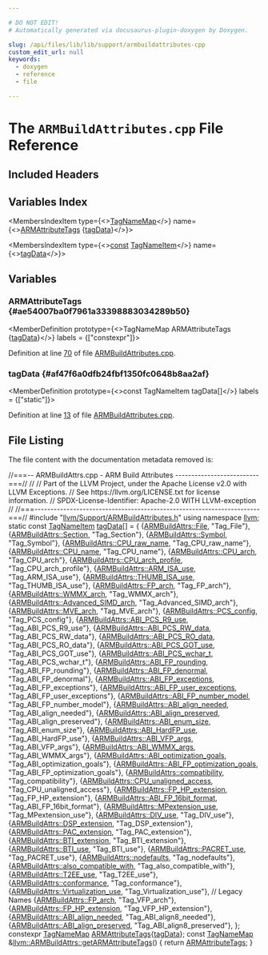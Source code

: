 ```yaml
---

# DO NOT EDIT!
# Automatically generated via docusaurus-plugin-doxygen by Doxygen.

slug: /api/files/lib/lib/support/armbuildattributes-cpp
custom_edit_url: null
keywords:
  - doxygen
  - reference
  - file

---
```





# The `ARMBuildAttributes.cpp` File Reference

<DoxygenPage pluginConfig={pluginConfig}>



## Included Headers

<IncludesList>
<IncludesListItem
  filePath="llvm/Support/ARMBuildAttributes.h"
  permalink="/docs/api/files/include/include/llvm/include/llvm/support/armbuildattributes-h"
  isLocal="true" />
</IncludesList>

## Variables Index

<MembersIndex>

<MembersIndexItem
  type={<><a href="/docs/api/namespaces/llvm/#a8ba0ebd86185aea94f29ed853c4dd97f">TagNameMap</a></>}
  name={<><a href="#ae54007ba0f7961a33398883034289b50">ARMAttributeTags</a> &#123;<a href="#af47f6a0dfb24fbf1350fc0648b8aa2af">tagData</a>&#125;</>}>
</MembersIndexItem>

<MembersIndexItem
  type={<><a href="/docs/api/files/lib/lib/target/lib/target/aarch64/aarch64promoteconstant-cpp/#a90f8350fecae261c25be85d38b451bff">const</a> <a href="/docs/api/structs/llvm/tagnameitem">TagNameItem</a></>}
  name={<><a href="#af47f6a0dfb24fbf1350fc0648b8aa2af">tagData</a></>}>
</MembersIndexItem>

</MembersIndex>


<SectionDefinition>

## Variables

### ARMAttributeTags {#ae54007ba0f7961a33398883034289b50}

<MemberDefinition
  prototype={<>TagNameMap ARMAttributeTags &#123;<a href="#af47f6a0dfb24fbf1350fc0648b8aa2af">tagData</a>&#125;</>}
  labels = {["constexpr"]}>

Definition at line <a href="#l00070">70</a> of file <a href="/docs/api/files/lib/lib/support/armbuildattributes-cpp">ARMBuildAttributes.cpp</a>.
</MemberDefinition>

### tagData {#af47f6a0dfb24fbf1350fc0648b8aa2af}

<MemberDefinition
  prototype={<>const TagNameItem tagData&#91;&#93;</>}
  labels = {["static"]}>

Definition at line <a href="#l00013">13</a> of file <a href="/docs/api/files/lib/lib/support/armbuildattributes-cpp">ARMBuildAttributes.cpp</a>.
</MemberDefinition>

</SectionDefinition>

## File Listing

The file content with the documentation metadata removed is:

<ProgramListing>

<Link id="l00001" /><CodeLine lineNumber="1"><Highlight kind="comment">//===-- ARMBuildAttrs.cpp - ARM Build Attributes --------------------------===//</Highlight><Highlight kind="normal"></Highlight></CodeLine>
<Link id="l00002" /><CodeLine lineNumber="2"><Highlight kind="normal"></Highlight><Highlight kind="comment">//</Highlight><Highlight kind="normal"></Highlight></CodeLine>
<Link id="l00003" /><CodeLine lineNumber="3"><Highlight kind="normal"></Highlight><Highlight kind="comment">// Part of the LLVM Project, under the Apache License v2.0 with LLVM Exceptions.</Highlight><Highlight kind="normal"></Highlight></CodeLine>
<Link id="l00004" /><CodeLine lineNumber="4"><Highlight kind="normal"></Highlight><Highlight kind="comment">// See https://llvm.org/LICENSE.txt for license information.</Highlight><Highlight kind="normal"></Highlight></CodeLine>
<Link id="l00005" /><CodeLine lineNumber="5"><Highlight kind="normal"></Highlight><Highlight kind="comment">// SPDX-License-Identifier: Apache-2.0 WITH LLVM-exception</Highlight><Highlight kind="normal"></Highlight></CodeLine>
<Link id="l00006" /><CodeLine lineNumber="6"><Highlight kind="normal"></Highlight><Highlight kind="comment">//</Highlight><Highlight kind="normal"></Highlight></CodeLine>
<Link id="l00007" /><CodeLine lineNumber="7"><Highlight kind="normal"></Highlight><Highlight kind="comment">//===----------------------------------------------------------------------===//</Highlight><Highlight kind="normal"></Highlight></CodeLine>
<Link id="l00008" /><CodeLine lineNumber="8"><Highlight kind="normal"></Highlight></CodeLine>
<Link id="l00009" /><CodeLine lineNumber="9"><Highlight kind="normal"></Highlight><Highlight kind="preprocessor">#include &quot;<a href="/docs/api/files/include/include/llvm/include/llvm/support/armbuildattributes-h">llvm/Support/ARMBuildAttributes.h</a>&quot;</Highlight><Highlight kind="normal"></Highlight></CodeLine>
<Link id="l00010" /><CodeLine lineNumber="10"><Highlight kind="normal"></Highlight></CodeLine>
<Link id="l00011" /><CodeLine lineNumber="11"><Highlight kind="normal"></Highlight><Highlight kind="keyword">using namespace </Highlight><Highlight kind="normal"><a href="/docs/api/namespaces/llvm">llvm</a>;</Highlight></CodeLine>
<Link id="l00012" /><CodeLine lineNumber="12"><Highlight kind="normal"></Highlight></CodeLine>
<Link id="l00013" /><CodeLine lineNumber="13" lineLink="#af47f6a0dfb24fbf1350fc0648b8aa2af"><Highlight kind="normal"></Highlight><Highlight kind="keyword">static</Highlight><Highlight kind="normal"> </Highlight><Highlight kind="keyword">const</Highlight><Highlight kind="normal"> <a href="/docs/api/structs/llvm/tagnameitem">TagNameItem</a> <a href="#af47f6a0dfb24fbf1350fc0648b8aa2af">tagData</a>&#91;&#93; = &#123;</Highlight></CodeLine>
<Link id="l00014" /><CodeLine lineNumber="14"><Highlight kind="normal">    &#123;<a href="/docs/api/namespaces/llvm/armbuildattrs/#aea10ca6bf098a425d51ac7fe65d30ed6aecf09ba70b320e04fec09afb59d502cd">ARMBuildAttrs::File</a>, </Highlight><Highlight kind="stringliteral">&quot;Tag&#95;File&quot;</Highlight><Highlight kind="normal">&#125;,</Highlight></CodeLine>
<Link id="l00015" /><CodeLine lineNumber="15"><Highlight kind="normal">    &#123;<a href="/docs/api/namespaces/llvm/armbuildattrs/#aea10ca6bf098a425d51ac7fe65d30ed6a69c8a3bdf3f5753779a342f0cd97c090">ARMBuildAttrs::Section</a>, </Highlight><Highlight kind="stringliteral">&quot;Tag&#95;Section&quot;</Highlight><Highlight kind="normal">&#125;,</Highlight></CodeLine>
<Link id="l00016" /><CodeLine lineNumber="16"><Highlight kind="normal">    &#123;<a href="/docs/api/namespaces/llvm/armbuildattrs/#aea10ca6bf098a425d51ac7fe65d30ed6aa10cda45fcbf7c8c9804e4e4d2e1bcdf">ARMBuildAttrs::Symbol</a>, </Highlight><Highlight kind="stringliteral">&quot;Tag&#95;Symbol&quot;</Highlight><Highlight kind="normal">&#125;,</Highlight></CodeLine>
<Link id="l00017" /><CodeLine lineNumber="17"><Highlight kind="normal">    &#123;<a href="/docs/api/namespaces/llvm/armbuildattrs/#aea10ca6bf098a425d51ac7fe65d30ed6a0362da29c55d6c2206ecda52ee258ccc">ARMBuildAttrs::CPU&#95;raw&#95;name</a>, </Highlight><Highlight kind="stringliteral">&quot;Tag&#95;CPU&#95;raw&#95;name&quot;</Highlight><Highlight kind="normal">&#125;,</Highlight></CodeLine>
<Link id="l00018" /><CodeLine lineNumber="18"><Highlight kind="normal">    &#123;<a href="/docs/api/namespaces/llvm/armbuildattrs/#aea10ca6bf098a425d51ac7fe65d30ed6ae72f5987483e0286f0225c32b27e4441">ARMBuildAttrs::CPU&#95;name</a>, </Highlight><Highlight kind="stringliteral">&quot;Tag&#95;CPU&#95;name&quot;</Highlight><Highlight kind="normal">&#125;,</Highlight></CodeLine>
<Link id="l00019" /><CodeLine lineNumber="19"><Highlight kind="normal">    &#123;<a href="/docs/api/namespaces/llvm/armbuildattrs/#aea10ca6bf098a425d51ac7fe65d30ed6a0279c11a681fcdb5d127fe510b794dae">ARMBuildAttrs::CPU&#95;arch</a>, </Highlight><Highlight kind="stringliteral">&quot;Tag&#95;CPU&#95;arch&quot;</Highlight><Highlight kind="normal">&#125;,</Highlight></CodeLine>
<Link id="l00020" /><CodeLine lineNumber="20"><Highlight kind="normal">    &#123;<a href="/docs/api/namespaces/llvm/armbuildattrs/#aea10ca6bf098a425d51ac7fe65d30ed6adc480a9854461c31275e13b17a431956">ARMBuildAttrs::CPU&#95;arch&#95;profile</a>, </Highlight><Highlight kind="stringliteral">&quot;Tag&#95;CPU&#95;arch&#95;profile&quot;</Highlight><Highlight kind="normal">&#125;,</Highlight></CodeLine>
<Link id="l00021" /><CodeLine lineNumber="21"><Highlight kind="normal">    &#123;<a href="/docs/api/namespaces/llvm/armbuildattrs/#aea10ca6bf098a425d51ac7fe65d30ed6a32c829f47c3280a9c081198fc927f3c2">ARMBuildAttrs::ARM&#95;ISA&#95;use</a>, </Highlight><Highlight kind="stringliteral">&quot;Tag&#95;ARM&#95;ISA&#95;use&quot;</Highlight><Highlight kind="normal">&#125;,</Highlight></CodeLine>
<Link id="l00022" /><CodeLine lineNumber="22"><Highlight kind="normal">    &#123;<a href="/docs/api/namespaces/llvm/armbuildattrs/#aea10ca6bf098a425d51ac7fe65d30ed6add6bd85d9bcdd64df76ff3ce8ff59282">ARMBuildAttrs::THUMB&#95;ISA&#95;use</a>, </Highlight><Highlight kind="stringliteral">&quot;Tag&#95;THUMB&#95;ISA&#95;use&quot;</Highlight><Highlight kind="normal">&#125;,</Highlight></CodeLine>
<Link id="l00023" /><CodeLine lineNumber="23"><Highlight kind="normal">    &#123;<a href="/docs/api/namespaces/llvm/armbuildattrs/#aea10ca6bf098a425d51ac7fe65d30ed6acdcbb4288e972e89754d75ae3055c5ad">ARMBuildAttrs::FP&#95;arch</a>, </Highlight><Highlight kind="stringliteral">&quot;Tag&#95;FP&#95;arch&quot;</Highlight><Highlight kind="normal">&#125;,</Highlight></CodeLine>
<Link id="l00024" /><CodeLine lineNumber="24"><Highlight kind="normal">    &#123;<a href="/docs/api/namespaces/llvm/armbuildattrs/#aea10ca6bf098a425d51ac7fe65d30ed6ab93860980699a6172e0a0732ed64ed9b">ARMBuildAttrs::WMMX&#95;arch</a>, </Highlight><Highlight kind="stringliteral">&quot;Tag&#95;WMMX&#95;arch&quot;</Highlight><Highlight kind="normal">&#125;,</Highlight></CodeLine>
<Link id="l00025" /><CodeLine lineNumber="25"><Highlight kind="normal">    &#123;<a href="/docs/api/namespaces/llvm/armbuildattrs/#aea10ca6bf098a425d51ac7fe65d30ed6a80cebeb60c235348741536710cd9d899">ARMBuildAttrs::Advanced&#95;SIMD&#95;arch</a>, </Highlight><Highlight kind="stringliteral">&quot;Tag&#95;Advanced&#95;SIMD&#95;arch&quot;</Highlight><Highlight kind="normal">&#125;,</Highlight></CodeLine>
<Link id="l00026" /><CodeLine lineNumber="26"><Highlight kind="normal">    &#123;<a href="/docs/api/namespaces/llvm/armbuildattrs/#aea10ca6bf098a425d51ac7fe65d30ed6a7b8e76f3d836b46eb71f9d78074a8513">ARMBuildAttrs::MVE&#95;arch</a>, </Highlight><Highlight kind="stringliteral">&quot;Tag&#95;MVE&#95;arch&quot;</Highlight><Highlight kind="normal">&#125;,</Highlight></CodeLine>
<Link id="l00027" /><CodeLine lineNumber="27"><Highlight kind="normal">    &#123;<a href="/docs/api/namespaces/llvm/armbuildattrs/#aea10ca6bf098a425d51ac7fe65d30ed6a198a89e97d01d780410a4006b0b62c6c">ARMBuildAttrs::PCS&#95;config</a>, </Highlight><Highlight kind="stringliteral">&quot;Tag&#95;PCS&#95;config&quot;</Highlight><Highlight kind="normal">&#125;,</Highlight></CodeLine>
<Link id="l00028" /><CodeLine lineNumber="28"><Highlight kind="normal">    &#123;<a href="/docs/api/namespaces/llvm/armbuildattrs/#aea10ca6bf098a425d51ac7fe65d30ed6a0964c14e79a9c2fa99f194c69cc5f336">ARMBuildAttrs::ABI&#95;PCS&#95;R9&#95;use</a>, </Highlight><Highlight kind="stringliteral">&quot;Tag&#95;ABI&#95;PCS&#95;R9&#95;use&quot;</Highlight><Highlight kind="normal">&#125;,</Highlight></CodeLine>
<Link id="l00029" /><CodeLine lineNumber="29"><Highlight kind="normal">    &#123;<a href="/docs/api/namespaces/llvm/armbuildattrs/#aea10ca6bf098a425d51ac7fe65d30ed6accb41d9beb53ac339b0531d97ffdaebc">ARMBuildAttrs::ABI&#95;PCS&#95;RW&#95;data</a>, </Highlight><Highlight kind="stringliteral">&quot;Tag&#95;ABI&#95;PCS&#95;RW&#95;data&quot;</Highlight><Highlight kind="normal">&#125;,</Highlight></CodeLine>
<Link id="l00030" /><CodeLine lineNumber="30"><Highlight kind="normal">    &#123;<a href="/docs/api/namespaces/llvm/armbuildattrs/#aea10ca6bf098a425d51ac7fe65d30ed6a7f6d5031ccd8a14323deed1c0d28609d">ARMBuildAttrs::ABI&#95;PCS&#95;RO&#95;data</a>, </Highlight><Highlight kind="stringliteral">&quot;Tag&#95;ABI&#95;PCS&#95;RO&#95;data&quot;</Highlight><Highlight kind="normal">&#125;,</Highlight></CodeLine>
<Link id="l00031" /><CodeLine lineNumber="31"><Highlight kind="normal">    &#123;<a href="/docs/api/namespaces/llvm/armbuildattrs/#aea10ca6bf098a425d51ac7fe65d30ed6ae85cee6326e89db14ad33163ec46cbaa">ARMBuildAttrs::ABI&#95;PCS&#95;GOT&#95;use</a>, </Highlight><Highlight kind="stringliteral">&quot;Tag&#95;ABI&#95;PCS&#95;GOT&#95;use&quot;</Highlight><Highlight kind="normal">&#125;,</Highlight></CodeLine>
<Link id="l00032" /><CodeLine lineNumber="32"><Highlight kind="normal">    &#123;<a href="/docs/api/namespaces/llvm/armbuildattrs/#aea10ca6bf098a425d51ac7fe65d30ed6ada666cc0d3391912e7a0ff83e679454f">ARMBuildAttrs::ABI&#95;PCS&#95;wchar&#95;t</a>, </Highlight><Highlight kind="stringliteral">&quot;Tag&#95;ABI&#95;PCS&#95;wchar&#95;t&quot;</Highlight><Highlight kind="normal">&#125;,</Highlight></CodeLine>
<Link id="l00033" /><CodeLine lineNumber="33"><Highlight kind="normal">    &#123;<a href="/docs/api/namespaces/llvm/armbuildattrs/#aea10ca6bf098a425d51ac7fe65d30ed6a8ed6bd6b18bf9d6d628c8e1912ef2f31">ARMBuildAttrs::ABI&#95;FP&#95;rounding</a>, </Highlight><Highlight kind="stringliteral">&quot;Tag&#95;ABI&#95;FP&#95;rounding&quot;</Highlight><Highlight kind="normal">&#125;,</Highlight></CodeLine>
<Link id="l00034" /><CodeLine lineNumber="34"><Highlight kind="normal">    &#123;<a href="/docs/api/namespaces/llvm/armbuildattrs/#aea10ca6bf098a425d51ac7fe65d30ed6ae1386dbaa759a88292fcc2b68c0d14f4">ARMBuildAttrs::ABI&#95;FP&#95;denormal</a>, </Highlight><Highlight kind="stringliteral">&quot;Tag&#95;ABI&#95;FP&#95;denormal&quot;</Highlight><Highlight kind="normal">&#125;,</Highlight></CodeLine>
<Link id="l00035" /><CodeLine lineNumber="35"><Highlight kind="normal">    &#123;<a href="/docs/api/namespaces/llvm/armbuildattrs/#aea10ca6bf098a425d51ac7fe65d30ed6a1acf9241c03a844b51e1492c2c2228f0">ARMBuildAttrs::ABI&#95;FP&#95;exceptions</a>, </Highlight><Highlight kind="stringliteral">&quot;Tag&#95;ABI&#95;FP&#95;exceptions&quot;</Highlight><Highlight kind="normal">&#125;,</Highlight></CodeLine>
<Link id="l00036" /><CodeLine lineNumber="36"><Highlight kind="normal">    &#123;<a href="/docs/api/namespaces/llvm/armbuildattrs/#aea10ca6bf098a425d51ac7fe65d30ed6a7713bcbae1d309d04be30e80c09af5eb">ARMBuildAttrs::ABI&#95;FP&#95;user&#95;exceptions</a>, </Highlight><Highlight kind="stringliteral">&quot;Tag&#95;ABI&#95;FP&#95;user&#95;exceptions&quot;</Highlight><Highlight kind="normal">&#125;,</Highlight></CodeLine>
<Link id="l00037" /><CodeLine lineNumber="37"><Highlight kind="normal">    &#123;<a href="/docs/api/namespaces/llvm/armbuildattrs/#aea10ca6bf098a425d51ac7fe65d30ed6aa07c7312c024adf64133e98b59a94db5">ARMBuildAttrs::ABI&#95;FP&#95;number&#95;model</a>, </Highlight><Highlight kind="stringliteral">&quot;Tag&#95;ABI&#95;FP&#95;number&#95;model&quot;</Highlight><Highlight kind="normal">&#125;,</Highlight></CodeLine>
<Link id="l00038" /><CodeLine lineNumber="38"><Highlight kind="normal">    &#123;<a href="/docs/api/namespaces/llvm/armbuildattrs/#aea10ca6bf098a425d51ac7fe65d30ed6a458d4988672152c24861c424f2df6942">ARMBuildAttrs::ABI&#95;align&#95;needed</a>, </Highlight><Highlight kind="stringliteral">&quot;Tag&#95;ABI&#95;align&#95;needed&quot;</Highlight><Highlight kind="normal">&#125;,</Highlight></CodeLine>
<Link id="l00039" /><CodeLine lineNumber="39"><Highlight kind="normal">    &#123;<a href="/docs/api/namespaces/llvm/armbuildattrs/#aea10ca6bf098a425d51ac7fe65d30ed6ad2911b24d0ff493a03bd863a12280946">ARMBuildAttrs::ABI&#95;align&#95;preserved</a>, </Highlight><Highlight kind="stringliteral">&quot;Tag&#95;ABI&#95;align&#95;preserved&quot;</Highlight><Highlight kind="normal">&#125;,</Highlight></CodeLine>
<Link id="l00040" /><CodeLine lineNumber="40"><Highlight kind="normal">    &#123;<a href="/docs/api/namespaces/llvm/armbuildattrs/#aea10ca6bf098a425d51ac7fe65d30ed6aa9cf068cbe5f0fe5c826c159f9581258">ARMBuildAttrs::ABI&#95;enum&#95;size</a>, </Highlight><Highlight kind="stringliteral">&quot;Tag&#95;ABI&#95;enum&#95;size&quot;</Highlight><Highlight kind="normal">&#125;,</Highlight></CodeLine>
<Link id="l00041" /><CodeLine lineNumber="41"><Highlight kind="normal">    &#123;<a href="/docs/api/namespaces/llvm/armbuildattrs/#aea10ca6bf098a425d51ac7fe65d30ed6ac1e2a90ed1ea61e5a9c94403450ffcf0">ARMBuildAttrs::ABI&#95;HardFP&#95;use</a>, </Highlight><Highlight kind="stringliteral">&quot;Tag&#95;ABI&#95;HardFP&#95;use&quot;</Highlight><Highlight kind="normal">&#125;,</Highlight></CodeLine>
<Link id="l00042" /><CodeLine lineNumber="42"><Highlight kind="normal">    &#123;<a href="/docs/api/namespaces/llvm/armbuildattrs/#aea10ca6bf098a425d51ac7fe65d30ed6a9f20129d5b198bbb84eb3debe3a32655">ARMBuildAttrs::ABI&#95;VFP&#95;args</a>, </Highlight><Highlight kind="stringliteral">&quot;Tag&#95;ABI&#95;VFP&#95;args&quot;</Highlight><Highlight kind="normal">&#125;,</Highlight></CodeLine>
<Link id="l00043" /><CodeLine lineNumber="43"><Highlight kind="normal">    &#123;<a href="/docs/api/namespaces/llvm/armbuildattrs/#aea10ca6bf098a425d51ac7fe65d30ed6a649e2334678c104a4fb52d7935de66e6">ARMBuildAttrs::ABI&#95;WMMX&#95;args</a>, </Highlight><Highlight kind="stringliteral">&quot;Tag&#95;ABI&#95;WMMX&#95;args&quot;</Highlight><Highlight kind="normal">&#125;,</Highlight></CodeLine>
<Link id="l00044" /><CodeLine lineNumber="44"><Highlight kind="normal">    &#123;<a href="/docs/api/namespaces/llvm/armbuildattrs/#aea10ca6bf098a425d51ac7fe65d30ed6a71616e041eed64dc71a644b40ea17a4f">ARMBuildAttrs::ABI&#95;optimization&#95;goals</a>, </Highlight><Highlight kind="stringliteral">&quot;Tag&#95;ABI&#95;optimization&#95;goals&quot;</Highlight><Highlight kind="normal">&#125;,</Highlight></CodeLine>
<Link id="l00045" /><CodeLine lineNumber="45"><Highlight kind="normal">    &#123;<a href="/docs/api/namespaces/llvm/armbuildattrs/#aea10ca6bf098a425d51ac7fe65d30ed6aa4f690895ab6614ca448254bf99dbe38">ARMBuildAttrs::ABI&#95;FP&#95;optimization&#95;goals</a>, </Highlight><Highlight kind="stringliteral">&quot;Tag&#95;ABI&#95;FP&#95;optimization&#95;goals&quot;</Highlight><Highlight kind="normal">&#125;,</Highlight></CodeLine>
<Link id="l00046" /><CodeLine lineNumber="46"><Highlight kind="normal">    &#123;<a href="/docs/api/namespaces/llvm/armbuildattrs/#aea10ca6bf098a425d51ac7fe65d30ed6aee5378bf980643c8d8411fac97ff7cb0">ARMBuildAttrs::compatibility</a>, </Highlight><Highlight kind="stringliteral">&quot;Tag&#95;compatibility&quot;</Highlight><Highlight kind="normal">&#125;,</Highlight></CodeLine>
<Link id="l00047" /><CodeLine lineNumber="47"><Highlight kind="normal">    &#123;<a href="/docs/api/namespaces/llvm/armbuildattrs/#aea10ca6bf098a425d51ac7fe65d30ed6a2c3301699af6d702cd84e3e67bd8fd38">ARMBuildAttrs::CPU&#95;unaligned&#95;access</a>, </Highlight><Highlight kind="stringliteral">&quot;Tag&#95;CPU&#95;unaligned&#95;access&quot;</Highlight><Highlight kind="normal">&#125;,</Highlight></CodeLine>
<Link id="l00048" /><CodeLine lineNumber="48"><Highlight kind="normal">    &#123;<a href="/docs/api/namespaces/llvm/armbuildattrs/#aea10ca6bf098a425d51ac7fe65d30ed6a46d720d15e2beb148b6dc0cbaaf323a8">ARMBuildAttrs::FP&#95;HP&#95;extension</a>, </Highlight><Highlight kind="stringliteral">&quot;Tag&#95;FP&#95;HP&#95;extension&quot;</Highlight><Highlight kind="normal">&#125;,</Highlight></CodeLine>
<Link id="l00049" /><CodeLine lineNumber="49"><Highlight kind="normal">    &#123;<a href="/docs/api/namespaces/llvm/armbuildattrs/#aea10ca6bf098a425d51ac7fe65d30ed6a0b4b958032823ee1b0b8957808ffb823">ARMBuildAttrs::ABI&#95;FP&#95;16bit&#95;format</a>, </Highlight><Highlight kind="stringliteral">&quot;Tag&#95;ABI&#95;FP&#95;16bit&#95;format&quot;</Highlight><Highlight kind="normal">&#125;,</Highlight></CodeLine>
<Link id="l00050" /><CodeLine lineNumber="50"><Highlight kind="normal">    &#123;<a href="/docs/api/namespaces/llvm/armbuildattrs/#aea10ca6bf098a425d51ac7fe65d30ed6aa83f5b2511c84a5080ea185a6f315f05">ARMBuildAttrs::MPextension&#95;use</a>, </Highlight><Highlight kind="stringliteral">&quot;Tag&#95;MPextension&#95;use&quot;</Highlight><Highlight kind="normal">&#125;,</Highlight></CodeLine>
<Link id="l00051" /><CodeLine lineNumber="51"><Highlight kind="normal">    &#123;<a href="/docs/api/namespaces/llvm/armbuildattrs/#aea10ca6bf098a425d51ac7fe65d30ed6a9d2b627f8f8a450a467befb8eee43f8d">ARMBuildAttrs::DIV&#95;use</a>, </Highlight><Highlight kind="stringliteral">&quot;Tag&#95;DIV&#95;use&quot;</Highlight><Highlight kind="normal">&#125;,</Highlight></CodeLine>
<Link id="l00052" /><CodeLine lineNumber="52"><Highlight kind="normal">    &#123;<a href="/docs/api/namespaces/llvm/armbuildattrs/#aea10ca6bf098a425d51ac7fe65d30ed6ac41e338bd0ebad18ef47c0ef3dd35ddc">ARMBuildAttrs::DSP&#95;extension</a>, </Highlight><Highlight kind="stringliteral">&quot;Tag&#95;DSP&#95;extension&quot;</Highlight><Highlight kind="normal">&#125;,</Highlight></CodeLine>
<Link id="l00053" /><CodeLine lineNumber="53"><Highlight kind="normal">    &#123;<a href="/docs/api/namespaces/llvm/armbuildattrs/#aea10ca6bf098a425d51ac7fe65d30ed6ae4ba9f321f9347ac72e200b6c0537ace">ARMBuildAttrs::PAC&#95;extension</a>, </Highlight><Highlight kind="stringliteral">&quot;Tag&#95;PAC&#95;extension&quot;</Highlight><Highlight kind="normal">&#125;,</Highlight></CodeLine>
<Link id="l00054" /><CodeLine lineNumber="54"><Highlight kind="normal">    &#123;<a href="/docs/api/namespaces/llvm/armbuildattrs/#aea10ca6bf098a425d51ac7fe65d30ed6a95179de49813a1def4a7bf42db5ef7b1">ARMBuildAttrs::BTI&#95;extension</a>, </Highlight><Highlight kind="stringliteral">&quot;Tag&#95;BTI&#95;extension&quot;</Highlight><Highlight kind="normal">&#125;,</Highlight></CodeLine>
<Link id="l00055" /><CodeLine lineNumber="55"><Highlight kind="normal">    &#123;<a href="/docs/api/namespaces/llvm/armbuildattrs/#aea10ca6bf098a425d51ac7fe65d30ed6a46b911d75decdcf20036378053038620">ARMBuildAttrs::BTI&#95;use</a>, </Highlight><Highlight kind="stringliteral">&quot;Tag&#95;BTI&#95;use&quot;</Highlight><Highlight kind="normal">&#125;,</Highlight></CodeLine>
<Link id="l00056" /><CodeLine lineNumber="56"><Highlight kind="normal">    &#123;<a href="/docs/api/namespaces/llvm/armbuildattrs/#aea10ca6bf098a425d51ac7fe65d30ed6ad0186675a4abca39f2ab7de5fae393a4">ARMBuildAttrs::PACRET&#95;use</a>, </Highlight><Highlight kind="stringliteral">&quot;Tag&#95;PACRET&#95;use&quot;</Highlight><Highlight kind="normal">&#125;,</Highlight></CodeLine>
<Link id="l00057" /><CodeLine lineNumber="57"><Highlight kind="normal">    &#123;<a href="/docs/api/namespaces/llvm/armbuildattrs/#aea10ca6bf098a425d51ac7fe65d30ed6af66e1a5d35795c9f4588899cb906d1b4">ARMBuildAttrs::nodefaults</a>, </Highlight><Highlight kind="stringliteral">&quot;Tag&#95;nodefaults&quot;</Highlight><Highlight kind="normal">&#125;,</Highlight></CodeLine>
<Link id="l00058" /><CodeLine lineNumber="58"><Highlight kind="normal">    &#123;<a href="/docs/api/namespaces/llvm/armbuildattrs/#aea10ca6bf098a425d51ac7fe65d30ed6ae7d2fb9ecbaf6f8877339bb00a8aaf97">ARMBuildAttrs::also&#95;compatible&#95;with</a>, </Highlight><Highlight kind="stringliteral">&quot;Tag&#95;also&#95;compatible&#95;with&quot;</Highlight><Highlight kind="normal">&#125;,</Highlight></CodeLine>
<Link id="l00059" /><CodeLine lineNumber="59"><Highlight kind="normal">    &#123;<a href="/docs/api/namespaces/llvm/armbuildattrs/#aea10ca6bf098a425d51ac7fe65d30ed6a0be4ed5986e31645aea4737dcede7836">ARMBuildAttrs::T2EE&#95;use</a>, </Highlight><Highlight kind="stringliteral">&quot;Tag&#95;T2EE&#95;use&quot;</Highlight><Highlight kind="normal">&#125;,</Highlight></CodeLine>
<Link id="l00060" /><CodeLine lineNumber="60"><Highlight kind="normal">    &#123;<a href="/docs/api/namespaces/llvm/armbuildattrs/#aea10ca6bf098a425d51ac7fe65d30ed6afa4f1dc423189339764d245b71668e39">ARMBuildAttrs::conformance</a>, </Highlight><Highlight kind="stringliteral">&quot;Tag&#95;conformance&quot;</Highlight><Highlight kind="normal">&#125;,</Highlight></CodeLine>
<Link id="l00061" /><CodeLine lineNumber="61"><Highlight kind="normal">    &#123;<a href="/docs/api/namespaces/llvm/armbuildattrs/#aea10ca6bf098a425d51ac7fe65d30ed6a3a1243e2ca97bc9f4e4e197693c145d3">ARMBuildAttrs::Virtualization&#95;use</a>, </Highlight><Highlight kind="stringliteral">&quot;Tag&#95;Virtualization&#95;use&quot;</Highlight><Highlight kind="normal">&#125;,</Highlight></CodeLine>
<Link id="l00062" /><CodeLine lineNumber="62"><Highlight kind="normal"></Highlight></CodeLine>
<Link id="l00063" /><CodeLine lineNumber="63"><Highlight kind="normal">    </Highlight><Highlight kind="comment">// Legacy Names</Highlight><Highlight kind="normal"></Highlight></CodeLine>
<Link id="l00064" /><CodeLine lineNumber="64"><Highlight kind="normal">    &#123;<a href="/docs/api/namespaces/llvm/armbuildattrs/#aea10ca6bf098a425d51ac7fe65d30ed6acdcbb4288e972e89754d75ae3055c5ad">ARMBuildAttrs::FP&#95;arch</a>, </Highlight><Highlight kind="stringliteral">&quot;Tag&#95;VFP&#95;arch&quot;</Highlight><Highlight kind="normal">&#125;,</Highlight></CodeLine>
<Link id="l00065" /><CodeLine lineNumber="65"><Highlight kind="normal">    &#123;<a href="/docs/api/namespaces/llvm/armbuildattrs/#aea10ca6bf098a425d51ac7fe65d30ed6a46d720d15e2beb148b6dc0cbaaf323a8">ARMBuildAttrs::FP&#95;HP&#95;extension</a>, </Highlight><Highlight kind="stringliteral">&quot;Tag&#95;VFP&#95;HP&#95;extension&quot;</Highlight><Highlight kind="normal">&#125;,</Highlight></CodeLine>
<Link id="l00066" /><CodeLine lineNumber="66"><Highlight kind="normal">    &#123;<a href="/docs/api/namespaces/llvm/armbuildattrs/#aea10ca6bf098a425d51ac7fe65d30ed6a458d4988672152c24861c424f2df6942">ARMBuildAttrs::ABI&#95;align&#95;needed</a>, </Highlight><Highlight kind="stringliteral">&quot;Tag&#95;ABI&#95;align8&#95;needed&quot;</Highlight><Highlight kind="normal">&#125;,</Highlight></CodeLine>
<Link id="l00067" /><CodeLine lineNumber="67"><Highlight kind="normal">    &#123;<a href="/docs/api/namespaces/llvm/armbuildattrs/#aea10ca6bf098a425d51ac7fe65d30ed6ad2911b24d0ff493a03bd863a12280946">ARMBuildAttrs::ABI&#95;align&#95;preserved</a>, </Highlight><Highlight kind="stringliteral">&quot;Tag&#95;ABI&#95;align8&#95;preserved&quot;</Highlight><Highlight kind="normal">&#125;,</Highlight></CodeLine>
<Link id="l00068" /><CodeLine lineNumber="68"><Highlight kind="normal">&#125;;</Highlight></CodeLine>
<Link id="l00069" /><CodeLine lineNumber="69"><Highlight kind="normal"></Highlight></CodeLine>
<Link id="l00070" /><CodeLine lineNumber="70" lineLink="#ae54007ba0f7961a33398883034289b50"><Highlight kind="normal"></Highlight><Highlight kind="keyword">constexpr</Highlight><Highlight kind="normal"> <a href="/docs/api/namespaces/llvm/#a8ba0ebd86185aea94f29ed853c4dd97f">TagNameMap</a> <a href="#ae54007ba0f7961a33398883034289b50">ARMAttributeTags</a>&#123;<a href="#af47f6a0dfb24fbf1350fc0648b8aa2af">tagData</a>&#125;;</Highlight></CodeLine>
<Link id="l00071" /><CodeLine lineNumber="71" lineLink="/docs/api/namespaces/llvm/armbuildattrs/#a4bc717a2163815ca03dcec7cbf4bb7f5"><Highlight kind="normal"></Highlight><Highlight kind="keyword">const</Highlight><Highlight kind="normal"> <a href="/docs/api/namespaces/llvm/#a8ba0ebd86185aea94f29ed853c4dd97f">TagNameMap</a> &amp;<a href="/docs/api/namespaces/llvm/armbuildattrs/#a4bc717a2163815ca03dcec7cbf4bb7f5">llvm::ARMBuildAttrs::getARMAttributeTags</a>() &#123;</Highlight></CodeLine>
<Link id="l00072" /><CodeLine lineNumber="72"><Highlight kind="normal">  </Highlight><Highlight kind="keywordflow">return</Highlight><Highlight kind="normal"> <a href="#ae54007ba0f7961a33398883034289b50">ARMAttributeTags</a>;</Highlight></CodeLine>
<Link id="l00073" /><CodeLine lineNumber="73"><Highlight kind="normal">&#125;</Highlight></CodeLine>

</ProgramListing>

</DoxygenPage>
